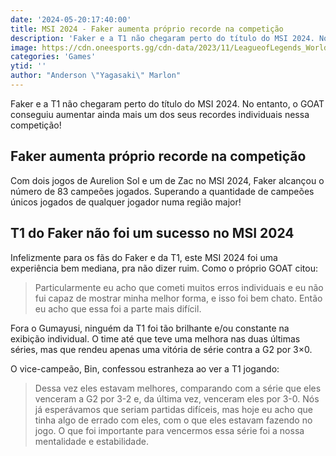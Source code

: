 ```yaml
---
date: '2024-05-20:17:40:00'
title: MSI 2024 - Faker aumenta próprio recorde na competição
description: 'Faker e a T1 não chegaram perto do título do MSI 2024. No entanto, o GOAT conseguiu aumentar ainda mais um dos seus recordes individuais nessa competição!'
image: https://cdn.oneesports.gg/cdn-data/2023/11/LeagueofLegends_Worlds2023_T1_Faker_Winter_Snow_Finals_Teaser2.jpg
categories: 'Games'
ytid: ''
author: "Anderson \"Yagasaki\" Marlon"
---
```


Faker e a T1 não chegaram perto do título do MSI 2024. No entanto, o GOAT conseguiu aumentar ainda mais um dos seus recordes individuais nessa competição!

## Faker aumenta próprio recorde na competição
Com dois jogos de Aurelion Sol e um de Zac no MSI 2024, Faker alcançou o número de 83 campeões jogados. Superando a quantidade de campeões únicos jogados de qualquer jogador numa região major!

## T1 do Faker não foi um sucesso no MSI 2024
Infelizmente para os fãs do Faker e da T1, este MSI 2024 foi uma experiência bem mediana, pra não dizer ruim. Como o próprio GOAT citou:

> Particularmente eu acho que cometi muitos erros individuais e eu não fui capaz de mostrar minha melhor forma, e isso foi bem chato. Então eu acho que essa foi a parte mais difícil.

Fora o Gumayusi, ninguém da T1 foi tão brilhante e/ou constante na exibição individual. O time até que teve uma melhora nas duas últimas séries, mas que rendeu apenas uma vitória de série contra a G2 por 3×0.

O vice-campeão, Bin, confessou estranheza ao ver a T1 jogando:

> Dessa vez eles estavam melhores, comparando com a série que eles venceram a G2 por 3-2 e, da última vez, venceram eles por 3-0. Nós já esperávamos que seriam partidas difíceis, mas hoje eu acho que tinha algo de errado com eles, com o que eles estavam fazendo no jogo. O que foi importante para vencermos essa série foi a nossa mentalidade e estabilidade.
